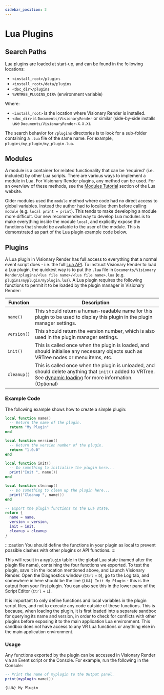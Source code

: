 ```yaml
---
sidebar_position: 2
---
```



# Lua Plugins

## Search Paths

Lua plugins are loaded at start-up, and can be found in the following locations:

- `<install_root>/plugins`
- `<install_root>/data/plugins`
- `<doc_dir>/plugins`
- `%VRTREE_PLUGINS_DIR%` (environment variable)

Where:

- `<install_root>` is the location where Visionary Render is installed.
- `<doc_dir>` is `Documents/VisionaryRender` or similar (side-by-side installs use `Documents/VisionaryRender-X.X.X`).

The search behavior for `/plugins` directories is to look for a sub-folder containing a `.lua` file of the same name. For example, `plugins/my_plugin/my_plugin.lua`.

## Modules

A module is a container for related functionality that can be 'required' (i.e. included) by other Lua scripts. There are various ways to implement a module in Lua. For Visionary Render plugins, any method can be used. For an overview of these methods, see the [Modules Tutorial](http://lua-users.org/wiki/ModulesTutorial) section of the Lua website.

Older modules used the `module` method where code had no direct access to global variables. Instead the author had to localise them before calling `module` (e.g. `local print = print`). This tends to make developing a module more difficult. Our new recommended way to develop Lua modules is to make everything inside the module `local`, and explicitly expose the functions that should be available to the user of the module. This is demonstrated as part of the Lua plugin example code below.

## Plugins

A Lua plugin in Visionary Render has full access to everything that a normal event script does - i.e. the full [Lua API](../../reference/lua-api/modules/core.mdx). To instruct Visionary Render to load a Lua plugin, the quickest way is to put the `.lua` file in `Documents/Visionary Render/plugins/<lua file name>/<lua file name>.lua`
(e.g. `plugins/myplugin/myplugin.lua`). A Lua plugin requires the following functions to permit it to be loaded by the plugin manager in Visionary Render:

| Function    | Description |
| ----------- | ----------- |
| `name()`    | This should return a human-readable name for this plugin to be used to display this plugin in the plugin manager settings. |
| `version()` | This should return the version number, which is also used in the plugin manager settings. |
| `init()`    | This is called once when the plugin is loaded, and should initialise any necessary objects such as VRTree nodes or menu items, etc. |
| `cleanup()` | This is called once when the plugin is unloaded, and should delete anything that `init()` added to VRTree. See [dynamic loading](../advanced/dynamic-loading.mdx) for more information. (Optional) |

### Example Code

The following example shows how to create a simple plugin:

```lua title="myplugin.lua"
local function name()
  -- Return the name of the plugin.
  return "My Plugin"
end

local function version()
  -- Return the version number of the plugin.
  return "1.0.0"
end

local function init()
  -- Do something to initialise the plugin here...
  print("Init ", name())
end

local function cleanup()
  -- Do something to clean up the plugin here...
  print("Cleanup ", name())
end

-- Export the plugin functions to the Lua state.
return {
  name = name,
  version = version,
  init = init,
  cleanup = cleanup
}
```

:::caution
You should define the functions in your plugin as local to prevent possible clashes with other plugins or API functions.
:::

This will result in a `myplugin` table in the global Lua state (named after the plugin file name), containing the four functions we exported. To test the plugin, save it in the location mentioned above, and Launch Visionary Render. Open the Diagnostics window (`Ctrl` + `D`), go to the Log tab, and somewhere in here should be the line `{LUA} Init My Plugin` - this is the output from your first plugin. You can also see this in the lower pane of the Script Editor (`Ctrl` + `L`).

It is important to only define functions and local variables in the plugin script files, and not to execute any code outside of these functions. This is because, when loading the plugin, it is first loaded into a separate sandbox for querying its name and version, in order to check for conflicts with other plugins before exposing it to the main application Lua environment. This sandbox does not have access to any VR Lua functions or anything else in the main application environment.

### Usage

Any functions exported by the plugin can be accessed in Visionary Render via an Event script or the Console. For example, run the following in the Console:

<Tabs>
<TabItem value="console" label="Console">

```lua
-- Print the name of myplugin to the Output panel.
print(myplugin.name())
```

</TabItem>
<TabItem value="output" label="Output">

```
{LUA} My Plugin
```

</TabItem>
</Tabs>
